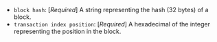 - `block hash`: [_Required_] A string representing the hash (32 bytes) of a block.
- `transaction index position`: [_Required_] A hexadecimal of the integer representing the position in the block.
